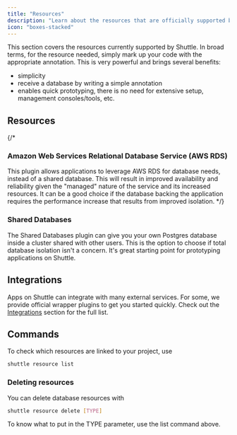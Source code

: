 ```yaml
---
title: "Resources"
description: "Learn about the resources that are officially supported by Shuttle."
icon: "boxes-stacked"
---
```


This section covers the resources currently supported by Shuttle. In broad terms, for the resource needed, simply mark up your code with the appropriate annotation. This is very powerful and brings several benefits:

- simplicity
- receive a database by writing a simple annotation
- enables quick prototyping, there is no need for extensive setup, management consoles/tools, etc.

## Resources
{/*
### Amazon Web Services Relational Database Service (AWS RDS)

This plugin allows applications to leverage AWS RDS for database needs, instead of a shared database. This will result in improved availability and reliability given the "managed" nature of the service and its increased resources. It can be a good choice if the database backing the application requires the performance increase that results from improved isolation.
*/}

### Shared Databases

The Shared Databases plugin can give you your own Postgres database inside a cluster shared with other users. This is the option to choose if total database isolation isn't a concern. It's great starting point for prototyping applications on Shuttle.

## Integrations

Apps on Shuttle can integrate with many external services. For some, we provide official wrapper plugins to get you started quickly. Check out the [Integrations](/integrations) section for the full list.

## Commands

To check which resources are linked to your project, use

```bash
shuttle resource list
```

### Deleting resources

You can delete database resources with

```bash
shuttle resource delete [TYPE]
```

To know what to put in the TYPE parameter, use the list command above.
